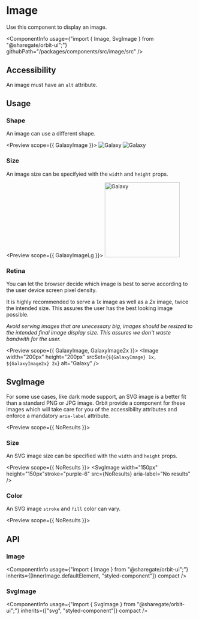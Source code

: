 
<Meta
    title="Components/Image"
    id="image"
/>

# Image

<Tagline>Use this component to display an image.</Tagline>

<ComponentInfo
    usage={"import { Image, SvgImage } from \"@sharegate/orbit-ui\";"}
    githubPath="/packages/components/src/image/src"
/>

## Accessibility

An image must have an `alt` attribute.

## Usage

### Shape

An image can use a different shape.

<Preview scope={{ GalaxyImage }}>
    <Story name="shape">
        <Inline>
            <Image shape="rounded" src={GalaxyImage} alt="Galaxy" width={12} height={12} />
            <Image shape="circular" src={GalaxyImage} alt="Galaxy" width={12} height={12} />
        </Inline>
    </Story>
</Preview>

### Size

An image size can be specifyied with the `width` and `height` props.

<Preview scope={{ GalaxyImageLg }}>
    <Story name="size">
        <Image width="200px" height="200px" src={GalaxyImageLg} alt="Galaxy" />
    </Story>
</Preview>

### Retina

You can let the browser decide which image is best to serve according to the user device screen pixel density.

It is highly recommended to serve a _1x_ image as well as a _2x_ image, twice the intended size. This assures the user has the best looking image possible.

_Avoid serving images that are unecessary big, images should be resized to the intended final image display size. This assures we don't waste bandwith for the user._

<Preview scope={{ GalaxyImage, GalaxyImage2x }}>
    <Story name="retina">
        <Image width="200px" height="200px" srcSet={`${GalaxyImage} 1x, ${GalaxyImage2x} 2x`} alt="Galaxy" />
    </Story>
</Preview>

## SvgImage

For some use cases, like dark mode support, an SVG image is a better fit than a standard PNG or JPG image. Orbit provide a component for these images which will take care for you of the accessibility attributes and enforce a mandatory `aria-label` attribute.

<Preview scope={{ NoResults }}>
    <Story name="svg image">
        <SvgImage src={NoResults} stroke="purple-6" aria-label="No results" />
    </Story>
</Preview>

### Size

An SVG image size can be specified with the `width` and `height` props.

<Preview scope={{ NoResults }}>
    <Story name="svg image size">
        <SvgImage width="150px" height="150px"stroke="purple-6" src={NoResults} aria-label="No results" />
    </Story>
</Preview>

### Color

An SVG image `stroke` and `fill` color can vary.

<Preview scope={{ NoResults }}>
    <Story name="svg image color">
        <SvgImage stroke="purple-6" fill="warning-1" src={NoResults} aria-label="No results" />
    </Story>
</Preview>

## API

### Image

<ComponentInfo
    usage={"import { Image } from \"@sharegate/orbit-ui\";"}
    inherits={[InnerImage.defaultElement, "styled-component"]}
    compact
/>

<ArgsTable of={InnerImage} sort="alpha" />

### SvgImage

<ComponentInfo
    usage={"import { SvgImage } from \"@sharegate/orbit-ui\";"}
    inherits={["svg", "styled-component"]}
    compact
/>

<ArgsTable of={InnerSvgImage} sort="alpha" />
